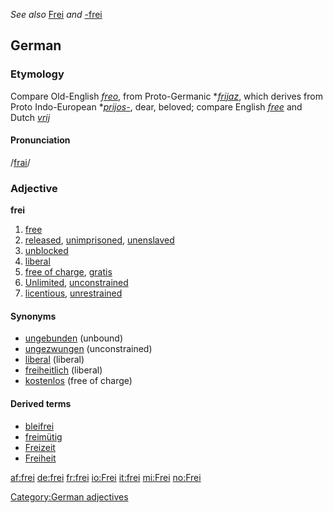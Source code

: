 ''See also'' [[Frei]] ''and'' [[-frei]]
==German==
===Etymology===
Compare Old-English ''[[freo]]'', from Proto-Germanic *''[[frijaz]]'', which derives from Proto Indo-European *''[[prijos-]]'', dear, beloved; compare English ''[[free]]'' and Dutch ''[[vrij]]''

====Pronunciation====
/[[Pronunciation guide|frai]]/
===Adjective===
'''frei'''
# [[free]]
# [[released]], [[unimprisoned]], [[unenslaved]]
# [[unblocked]]
# [[liberal]]
# [[free of charge]], [[gratis]]
# [[Unlimited]], [[unconstrained]]
# [[licentious]], [[unrestrained]]

====Synonyms====
*[[ungebunden]] (unbound)
*[[ungezwungen]] (unconstrained)
*[[liberal]] (liberal)
*[[freiheitlich]] (liberal)
*[[kostenlos]] (free of charge)

====Derived terms====
*[[bleifrei]]
*[[freimütig]]
*[[Freizeit]]
*[[Freiheit]]

[[Category:German adjectives]]

[[af:frei]]
[[de:frei]]
[[fr:frei]]
[[io:Frei]]
[[it:frei]]
[[mi:Frei]]
[[no:Frei]]